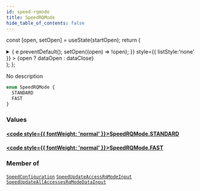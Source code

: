 ```yaml
---
id: speed-rqmode
title: SpeedRQMode
hide_table_of_contents: false
---
```






const [open, setOpen] = useState(startOpen);
return (
<details {...(open ? { open: true } : {})} className="details" style={{ border:'none', boxShadow:'none', background:'var(--ifm-background-color)' }}>
<summary
onClick={(e) => {
e.preventDefault();
setOpen((open) => !open);
}}
style={{ listStyle:'none' }} >
{open ? dataOpen : dataClose}
</summary>
{open && children}
</details>
);
};

No description

```graphql
enum SpeedRQMode {
  STANDARD
  FAST
}
```

### Values

#### [<code style={{ fontWeight: 'normal' }}>SpeedRQMode.<b>STANDARD</b></code>](#)

>

#### [<code style={{ fontWeight: 'normal' }}>SpeedRQMode.<b>FAST</b></code>](#)

>

### Member of

[`SpeedConfiguration`](/api/objects/speed-configuration) <Badge class="badge badge--secondary" text="object"/><Bullet />[`SpeedUpdateAccessRqModeInput`](/api/inputs/speed-update-access-rq-mode-input) <Badge class="badge badge--secondary" text="input"/><Bullet />[`SpeedUpdateAllAccessesRqModeDataInput`](/api/inputs/speed-update-all-accesses-rq-mode-data-input) <Badge class="badge badge--secondary" text="input"/>
